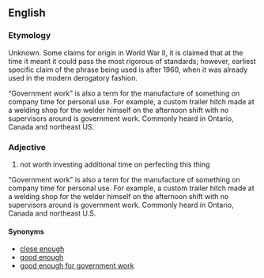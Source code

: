 ==English==


===Etymology===
Unknown. Some claims for origin in World War II, it is claimed that at the time it meant it could pass the most rigorous of standards; however, earliest specific claim{{bywhom}} of the phrase being used is after 1960, when it was already used in the modern derogatory fashion. 

“Government work” is also a term for the manufacture of something on company time for personal use. For example, a custom trailer hitch made at a welding shop for the welder himself on the afternoon shift with no supervisors around is government work. Commonly heard in Ontario, Canada and northeast US.

===Adjective===
{{head|en|adjective|head=[[close]] [[enough]] [[for]] [[government]] [[work]]}}

# {{context|idiomatic|humorous|disparaging|slang|lang=en}} not worth investing additional time on perfecting this thing
"Government work" is also a term for the manufacture of something on company time for personal use. For example, a custom trailer hitch made at a welding shop for the welder himself on the afternoon shift with no supervisors around is government work. Commonly heard in Ontario, Canada and northeast U.S.

====Synonyms====
* [[close enough]]
* [[good enough]]
* [[good enough for government work]]